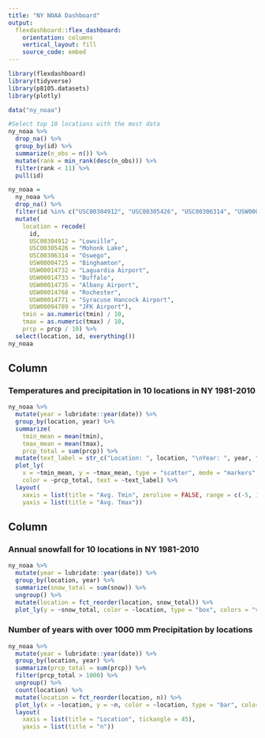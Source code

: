 ```yaml
---
title: "NY NOAA Dashboard"
output: 
  flexdashboard::flex_dashboard:
    orientation: columns
    vertical_layout: fill
    source_code: embed
---
```


```r
library(flexdashboard)
library(tidyverse)
library(p8105.datasets)
library(plotly)

data("ny_noaa")

#Select top 10 locations with the most data
ny_noaa %>% 
  drop_na() %>% 
  group_by(id) %>% 
  summarize(n_obs = n()) %>% 
  mutate(rank = min_rank(desc(n_obs))) %>% 
  filter(rank < 11) %>% 
  pull(id)

ny_noaa = 
  ny_noaa %>% 
  drop_na() %>% 
  filter(id %in% c("USC00304912", "USC00305426", "USC00306314", "USW00004725", "USW00014732", "USW00014733", "USW00014735", "USW00014768", "USW00014771", "USW00094789")) %>% 
  mutate(
    location = recode(
      id,
      USC00304912 = "Lowville",
      USC00305426 = "Mohonk Lake",
      USC00306314 = "Oswego",
      USW00004725 = "Binghamton",
      USW00014732 = "Laguardia Airport",
      USW00014733 = "Buffalo",
      USW00014735 = "Albany Airport",
      USW00014768 = "Rochester",
      USW00014771 = "Syracuse Hancock Airport",
      USW00094789 = "JFK Airport"),
    tmin = as.numeric(tmin) / 10,
    tmax = as.numeric(tmax) / 10,
    prcp = prcp / 10) %>% 
  select(location, id, everything())
ny_noaa
```

Column {data-width=650}
-----------------------------------------------------------------------

### Temperatures and precipitation in 10 locations in NY 1981-2010

```r
ny_noaa %>%
  mutate(year = lubridate::year(date)) %>% 
  group_by(location, year) %>% 
  summarize(
    tmin_mean = mean(tmin),
    tmax_mean = mean(tmax),
    prcp_total = sum(prcp)) %>% 
  mutate(text_label = str_c("Location: ", location, "\nYear: ", year, "\nPrecipitation(mm): ", prcp_total)) %>% 
  plot_ly(
    x = ~tmin_mean, y = ~tmax_mean, type = "scatter", mode = "markers",
    color = ~prcp_total, text = ~text_label) %>% 
  layout(
    xaxis = list(title = "Avg. Tmin", zeroline = FALSE, range = c(-5, 15)),
    yaxis = list(title = "Avg. Tmax"))
```

Column {data-width=350}
-----------------------------------------------------------------------

### Annual snowfall for 10 locations in NY 1981-2010

```r
ny_noaa %>%
  mutate(year = lubridate::year(date)) %>% 
  group_by(location, year) %>%
  summarize(snow_total = sum(snow)) %>%
  ungroup() %>% 
  mutate(location = fct_reorder(location, snow_total)) %>% 
  plot_ly(y = ~snow_total, color = ~location, type = "box", colors = "viridis")
```


### Number of years with over 1000 mm Precipitation by locations

```r
ny_noaa %>% 
  mutate(year = lubridate::year(date)) %>% 
  group_by(location, year) %>% 
  summarize(prcp_total = sum(prcp)) %>% 
  filter(prcp_total > 1000) %>% 
  ungroup() %>% 
  count(location) %>% 
  mutate(location = fct_reorder(location, n)) %>% 
  plot_ly(x = ~location, y = ~n, color = ~location, type = "bar", colors = "viridis") %>% 
  layout(
    xaxis = list(title = "Location", tickangle = 45),
    yaxis = list(title = "n"))
```

